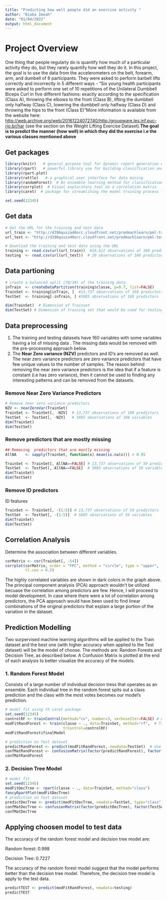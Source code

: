 ```yaml
---
title: "Predicting how well people did an exercise activity "
author: "Biaka Imeah"
date: "01/04/2022"
output: html_document
---
```



# Project Overview

One thing that people regularly do is quantify how much of a particular activity they do, but they rarely quantify how well they do it. In this project, the goal is to use the data from the  accelerometers on the belt, forearm, arm, and dumbell of 6 participants. They were asked to perform barbell lifts correctly and incorrectly in 5 different ways - "Six young health participants were asked to perform one set of 10 repetitions of the Unilateral Dumbbell Biceps Curl in five different fashions: exactly according to the specification (Class A), throwing the elbows to the front (Class B), lifting the dumbbell only halfway (Class C), lowering the dumbbell only halfway (Class D) and throwing the hips to the front (Class E)"More information is available from the website here: <http://web.archive.org/web/20161224072740/http:/groupware.les.inf.puc-rio.br/har> (see the section on the Weight Lifting Exercise Dataset).**The goal is to predict the manner (how well) in which they did the exercise i.e the various classes mentioned above**

## Get packages 

```r
library(knitr)   # general purpose tool for dynamic report generation using R
library(rpart)   # powerful library use for building classification and regression trees
library(rpart.plot) 
library(rattle)   # a graphical user interface for data mining
library(randomForest)  # An ensemble learning method for classification and regression
library(corrplot)  # Visual exploratory tool on a correlation matrix
library(caret)  # package for streamlining the model training process for complex regression

set.seed(12345)
```

## Get data 

```r
# Get the URL for the training and test data 
url_train <- "http://d396qusza40orc.cloudfront.net/predmachlearn/pml-training.csv"
url_test <- "http://d396qusza40orc.cloudfront.net/predmachlearn/pml-testing.csv"

# Download the training and test data using the URL
training <- read.csv(url(url_train))  #19,622 observations of 160 predictors
testing  <- read.csv(url(url_test))  # 20 observations of 160 predictors

```

## Data partioning 

```r

# create a balanced split (70/30) of the training data 
inTrain  <- createDataPartition(training$classe, p=0.7, list=FALSE)
TrainSet <- training[inTrain, ]  #13,737 observations of 160 predictors
TestSet  <- training[-inTrain, ] #5885 observations of 160 predictors 

dim(TrainSet)  # Dimension of Trainset 
dim(TestSet) # Dimension of training set that would be used for testing

```


## Data preprocessing

1. The training and testing datasets have 160 variables with some variables having a lot of missing data . The missing data would be removed with the pre-processing approach below. 
2. The **Near Zero variance (NZV)** predictors and ID's are removed as well. The near zero variance predictors are zero variance predictors that have few unique values to the number of samples. The reason behind removing the near zero variance predictors is the idea that if a feature is constant (i.e has zero variance), then it cannot be used to finding any interesting patterns and can be removed from the datasets.


### Remove Near Zero Variance Predictors 
```r

# Remove near zero variance predictors
NZV <- nearZeroVar(TrainSet)
TrainSet <- TrainSet[, -NZV]  # 13,737 observations of 108 predictors
TestSet  <- TestSet[, -NZV]   # 5885 observations of 108 variables 
dim(TrainSet)
dim(TestSet)


```

### Remove predictors that are mostly missing

```r
## Removing  predictors that are mostly missing 
AllNA    <- sapply(TrainSet, function(x) mean(is.na(x))) > 0.95

TrainSet <- TrainSet[, AllNA==FALSE] # 13,737 observations of 59 predictors
TestSet  <- TestSet[, AllNA==FALSE]  # 5885 observations of 59 variables 
dim(TrainSet)
dim(TestSet)


```

### Remove ID  predictors 
ID features
```r
TrainSet <- TrainSet[, -(1:5)] # 13,737 observations of 54 predictors
TestSet  <- TestSet[, -(1:5)]  # 5885 observations of 54 variables 
dim(TrainSet)
dim(TestSet)

```

## Correlation Analysis

Determine the association between different variables. 

```r
corMatrix <- cor(TrainSet[, -54])
corrplot(corMatrix, order = "FPC", method = "circle", type = "upper", 
         tl.cex = 0.5)
```

The highly correlated variables are shown in dark colors in the graph above. The principal component analysis (PCA)  approach wouldn't be utilized becuase the correlation among predictors are few. Hence, I will proceed to model development. In case where there were a lot of correlation among predictors, the PCA approach would have been used to find linear combinations of the original predictors that explain a large portion of the variation in the dataset.

## Prediction Modelling

Two surpervised machine learning  algorithms will be applied to  the Train dataset and the best one (with higher accuracy when applied to the Test dataset) will be the model of choose. The methods are: Random Forests and Decision Tree, as described below. A Confusion Matrix is plotted at the end of each analysis to better visualize the accuracy of the models.

### 1. Random Forest Model
Consists of a large number of individual decision tress that operates as an ensemble. Each individual tree in the random forest spits out a class prediction and the class with the most votes becomes our model's prediction.
```r
# model fit using th caret package
set.seed(12345)
controlRF <- trainControl(method="cv", number=3, verboseIter=FALSE) # use the trainControl method to specify 3-fold cross validation
modFitRandForest <- train(classe ~ ., data=TrainSet, method="rf",  # Train the model using the "train" method from the caret package
                          trControl=controlRF)
modFitRandForest$finalModel

# prediction on Test dataset
predictRandForest <- predict(modFitRandForest, newdata=TestSet)  # Use the model to make prediction on the test data
confMatRandForest <- confusionMatrix(factor(predictRandForest), factor(TestSet$classe))  # Plot the confusion matrix
confMatRandForest
```
### 2. Decision Tree Model

```r
# model fit
set.seed(12345)
modFitDecTree <- rpart(classe ~ ., data=TrainSet, method="class")
fancyRpartPlot(modFitDecTree)
# prediction on Test dataset
predictDecTree <- predict(modFitDecTree, newdata=TestSet, type="class")
confMatDecTree <- confusionMatrix(factor(predictDecTree), factor(TestSet$classe))
confMatDecTree
```
## Applying choosen model to test data

The accuracy of the random forest model and decision tree model are:

Random forest: 0.998

Decision Tree: 0.7227

The accuracy of the random forest model suggest that the model performs better than the decision tree model. Therefore, the decision tree model is apply to  the test data.


```r
predictTEST <- predict(modFitRandForest, newdata=testing)
predictTEST
```